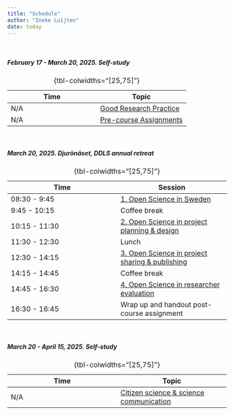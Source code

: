 ```yaml
---
title: "Schedule"
author: "Ineke Luijten"
date: today
---
```


 
<br/>

##### February 17 - March 20, 2025. Self-study 

| Time | Topic |
|------|------|
| N/A | [Good Research Practice](https://scilifelab-training.github.io/open-science/2503/SS_GoodResearchPractice.html) |
| N/A | [Pre-course Assignments](https://scilifelab-training.github.io/open-science/2503/SS_PrecourseAssignments.html) |
: {tbl-colwidths="[25,75]"}  

<br/>

##### March 20, 2025. Djurönäset, DDLS annual retreat

| Time | Session |
|------|------|
| 08:30 - 9:45 | [1. Open Science in Sweden](https://scilifelab-training.github.io/open-science/2503/1_OpenScienceInSweden.html) |
| 9:45 - 10:15 | Coffee break |
| 10:15 - 11:30 | [2. Open Science in project planning & design](https://scilifelab-training.github.io/open-science/2503/2_ProjectPlanningAndDesign.html) |
| 11:30 - 12:30 | Lunch |
| 12:30 - 14:15 | [3. Open Science in project sharing & publishing](https://scilifelab-training.github.io/open-science/2503/3_ProjectSharingAndPublishing.html) |
| 14:15 - 14:45 | Coffee break |
| 14:45 - 16:30 | [4. Open Science in researcher evaluation](https://scilifelab-training.github.io/open-science/2503/4_ResearcherEvaluation.html) |
| 16:30 - 16:45 | Wrap up and handout post-course assignment |
: {tbl-colwidths="[25,75]"}  

<br/>
     
##### March 20 - April 15, 2025. Self-study    

| Time | Topic |
|------|------|
| N/A | [Citizen science & science communication](https://scilifelab-training.github.io/open-science/2503/SS_CitizenScienceAndScienceCommunication.html) |
: {tbl-colwidths="[25,75]"} 

<br/>

